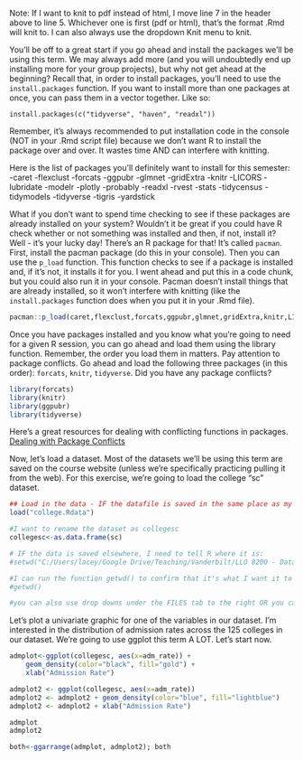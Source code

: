 Note: If I want to knit to pdf instead of html, I move line 7 in the header above to line 5. Whichever one is first (pdf or html), that's the format .Rmd will knit to. I can also always use the dropdown Knit menu to knit. 

You'll be off to a great start if you go ahead and install the packages we'll be using this term. We may always add more (and you will undoubtedly end up installing more for your group projects), but why not get ahead at the beginning? Recall that, in order to install packages, you'll need to use the `install.packages` function. If you want to install more than one packages at once, you can pass them in a vector together. Like so:

`install.packages(c("tidyverse", "haven", "readxl"))`

Remember, it's always recommended to put installation code in the console (NOT in your .Rmd script file) because we don't want R to install the package over and over. It wastes time AND can interfere with knitting. 

Here is the list of packages you'll definitely want to install for this semester:
-caret
-flexclust
-forcats
-ggpubr
-glmnet
-gridExtra
-knitr
-LICORS
-lubridate
-modelr
-plotly
-probably
-readxl
-rvest
-stats
-tidycensus
-tidymodels
-tidyverse
-tigris
-yardstick

What if you don't want to spend time checking to see if these packages are already installed on your system? Wouldn't it be great if you could have R check whether or not something was installed and then, if not, install it? Well - it's your lucky day! There's an R package for that! It's called `pacman`. First, install the pacman package (do this in your console). Then you can use the `p_load` function. This function checks to see if a package is installed and, if it's not, it installs it for you. I went ahead and put this in a code chunk, but you could also run it in your console. Pacman doesn't install things that are already installed, so it won't interfere with knitting (like the `install.packages` function does when you put it in your .Rmd file). 
```r
pacman::p_load(caret,flexclust,forcats,ggpubr,glmnet,gridExtra,knitr,LICORS,lubridate,modelr,plotly,probably,readxl,rvest,stats,tidycensus,tidymodels,tidyverse,tigris,yardstick)
```

Once you have packages installed and you know what you're going to need for a given R session, you can go ahead and load them using the library function. Remember, the order you load them in matters. Pay attention to package conflicts. Go ahead and load the following three packages (in this order): `forcats`, `knitr`, `tidyverse`. Did you have any package conflicts? 
```r
library(forcats)
library(knitr)
library(ggpubr)
library(tidyverse)
```

Here's a great resources for dealing with conflicting functions in packages. [Dealing with Package Conflicts](https://www.tidyverse.org/blog/2018/06/conflicted/)

Now, let's load a dataset. Most of the datasets we'll be using this term are saved on the course website (unless we're specifically practicing pulling it from the web). For this exercise, we're going to load the college "sc" dataset. 
```r
## Load in the data - IF the datafile is saved in the same place as my .Rmd file, this works
load("college.Rdata")

#I want to rename the dataset as collegesc
collegesc<-as.data.frame(sc)

# IF the data is saved elsewhere, I need to tell R where it is:
#setwd("C:/Users/lacey/Google Drive/Teaching/Vanderbilt/LLO 8200 - Data Science/Async .Rmd files")

#I can run the function getwd() to confirm that it's what I want it to be
#getwd()

#you can also use drop downs under the FILES tab to the right OR you can use the "Session" tab at the top. Note that any time you use a point-and-click method and it isn't in code in your .Rmd when you go to knit, R will NOT point and click for you. 
```

Let's plot a univariate graphic for one of the variables in our dataset. I'm interested in the distribution of admission rates across the 125 colleges in our dataset. We're going to use ggplot this term A LOT. Let's start now. 
```r
admplot<-ggplot(collegesc, aes(x=adm_rate)) +  
    geom_density(color="black", fill="gold") +
    xlab("Admission Rate")

admplot2 <- ggplot(collegesc, aes(x=adm_rate)) 
admplot2 <- admplot2 + geom_density(color="blue", fill="lightblue") 
admplot2 <- admplot2 + xlab("Admission Rate")

admplot
admplot2

both<-ggarrange(admplot, admplot2); both
```


